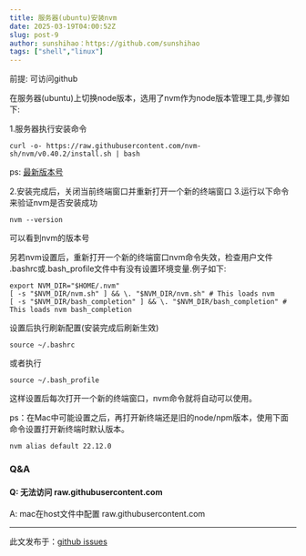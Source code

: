 ```yaml
---
title: 服务器(ubuntu)安装nvm
date: 2025-03-19T04:00:52Z
slug: post-9
author: sunshihao：https://github.com/sunshihao
tags: ["shell","linux"]
---
```


前提:
可访问github

在服务器(ubuntu)上切换node版本，选用了nvm作为node版本管理工具,步骤如下:

1.服务器执行安装命令
```
curl -o- https://raw.githubusercontent.com/nvm-sh/nvm/v0.40.2/install.sh | bash
```
ps:  [最新版本号](https://github.com/nvm-sh/nvm/releases)

2.安装完成后，关闭当前终端窗口并重新打开一个新的终端窗口
3.运行以下命令来验证nvm是否安装成功
```
nvm --version
```
可以看到nvm的版本号

另若nvm设置后，重新打开一个新的终端窗口nvm命令失效，检查用户文件 .bashrc或.bash_profile文件中有没有设置环境变量.例子如下:
```
export NVM_DIR="$HOME/.nvm" 
[ -s "$NVM_DIR/nvm.sh" ] && \. "$NVM_DIR/nvm.sh" # This loads nvm 
[ -s "$NVM_DIR/bash_completion" ] && \. "$NVM_DIR/bash_completion" # This loads nvm bash_completion
```
设置后执行刷新配置(安装完成后刷新生效)
```
source ~/.bashrc
```
或者执行
```
source ~/.bash_profile
```
这样设置后每次打开一个新的终端窗口，nvm命令就将自动可以使用。

ps：在Mac中可能设置之后，再打开新终端还是旧的node/npm版本，使用下面命令设置打开新终端时默认版本。

```
nvm alias default 22.12.0
```
### Q&A
#### Q: 无法访问 raw.githubusercontent.com 
A: mac在host文件中配置 raw.githubusercontent.com


---
此文发布于：<a href="https://github.com/sunshihao/sunshihao.github.io/issues/9" target="_blank">github issues</a>
